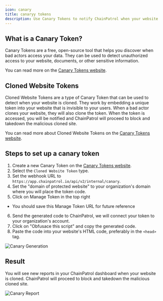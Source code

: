 ```yaml
---
icon: canary
title: canaryy tokens
description: Use Canary Tokens to notify ChainPatrol when your website is cloned and have them blocked immediately
---
```


## What is a Canary Token?

Canary Tokens are a free, open-source tool that helps you discover when bad actors access your data. They can be used to detect unauthorized access to your website, documents, or other sensitive information.

You can read more on the [Canary Tokens website](https://docs.canarytokens.org/guide/).

## Cloned Website Tokens

Cloned Website Tokens are a type of Canary Token that can be used to detect when your website is cloned. They work by embedding a unique token into your website that is invisible to your users. When a bad actor clones your website, they will also clone the token. When the token is accessed, you will be notified and ChainPatrol will proceed to block and takedown the malicious cloned site.

You can read more about Cloned Website Tokens on the [Canary Tokens website](https://docs.canarytokens.org/guide/cloned-web-token.html).

## Steps to set up a canary token

1. Create a new Canary Token on the [Canary Tokens website](https://canarytokens.org/generate).
2. Select the `Cloned Website Token` type.
3. Set the webhook URL to `https://app.chainpatrol.io/api/v2/internal/canary`.
4. Set the "domain of protected website" to your organization's domain where you will place the token code.
5. Click on Manage Token in the top right

- You should save this Manage Token URL for future reference

6. Send the generated code to ChainPatrol, we will connect your token to your organization's account.
7. Click on "Obfusace this script" and copy the generated code.
8. Paste the code into your website's HTML code, preferably in the `<head>` tag.

![Canary Generation](/images/canary.png)

## Result

You will see new reports in your ChainPatrol dashboard when your website is cloned. ChainPatrol will proceed to block and takedown the malicious cloned site.

![Canary Report](/images/canary-report.png)

